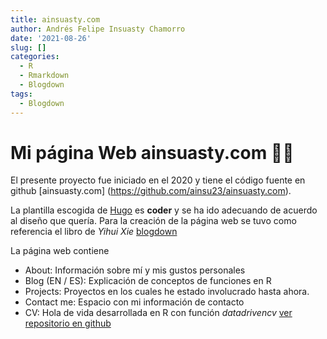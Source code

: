 ```yaml
---
title: ainsuasty.com
author: Andrés Felipe Insuasty Chamorro
date: '2021-08-26'
slug: []
categories:
  - R
  - Rmarkdown
  - Blogdown
tags:
  - Blogdown
---
```


# Mi página Web ainsuasty.com 👨‍💼

El presente proyecto fue iniciado en el 2020 y tiene el código fuente en github [ainsuasty.com] (<https://github.com/ainsu23/ainsuasty.com>).

La plantilla escogida de [Hugo](https://gohugo.io/) es **coder** y se ha ido adecuando de acuerdo al diseño que quería. Para la creación de la página web se tuvo como referencia el libro de *Yihui Xie* [blogdown](https://bookdown.org/yihui/blogdown/)

La página web contiene

-   About: Información sobre mí y mis gustos personales
-   Blog (EN / ES): Explicación de conceptos de funciones en R
-   Projects: Proyectos en los cuales he estado involucrado hasta ahora.
-   Contact me: Espacio con mi información de contacto
-   CV: Hola de vida desarrollada en R con función *datadrivencv* [ver repositorio en github](https://github.com/ainsu23/resume)
